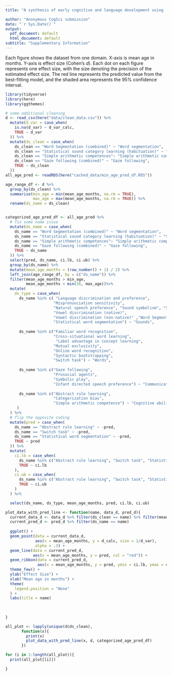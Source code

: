 ```yaml
---
title: "A synthesis of early cognitive and language development using (meta-)meta-analysis"

author: "Anonymous CogSci submission"
date: "`r Sys.Date()`"
output:
  pdf_document: default
  html_document: default
subtitle: "Supplementary Information" 
---
```


Each figure shows the dataset from one domain. X-axis is mean age in months. Y-axis is effect size (Cohen's $d$). Each dot on each figure represents one effect size, with the size denoting the precision of the estimated effect size. The red line represents the predicted value from the best-fitting model, and the shaded area represents the 95% confidence interval.


```r
library(tidyverse)
library(here)
library(ggthemes)

# some additional cleaning 
d <- read_csv(here("data/clean_data.csv")) %>% 
  mutate(d_var = case_when(
    is.na(d_var) ~ d_var_calc, 
    TRUE ~ d_var
  )) %>% 
  mutate(ds_clean = case_when(
    ds_clean == "Word Segmentation (combined)" ~ "Word segmentation", 
    ds_clean == "Statistical sound category learning (habituation)" ~ "Statistical sound category learning", 
    ds_clean == "Simple arithmetic competences"~ "Simple arithmetic competence",
    ds_clean == "Gaze following (combined)" ~ "Gaze following",
    TRUE ~ ds_clean
  ))
all_age_pred <- readRDS(here("cached_data/min_age_pred_df.RDS"))
```


```r
age_range_df <- d %>% 
  group_by(ds_clean) %>% 
  summarise(min_age = min(mean_age_months, na.rm = TRUE), 
            max_age = max(mean_age_months, na.rm = TRUE)) %>% 
  rename(ds_name = ds_clean)


categorized_age_pred_df <- all_age_pred %>% 
  # fix some name issue
  mutate(ds_name = case_when(
    ds_name == "Word Segmentation (combined)" ~ "Word segmentation", 
    ds_name == "Statistical sound category learning (habituation)" ~ "Statistical sound category learning", 
    ds_name == "Simple arithmetic competences"~ "Simple arithmetic competence",
    ds_name == "Gaze following (combined)" ~ "Gaze following",
    TRUE ~ ds_name
  )) %>% 
  select(pred, ds_name, ci.lb, ci.ub) %>% 
  group_by(ds_name) %>% 
  mutate(mean_age_months = (row_number() + 1) / 2) %>% 
  left_join(age_range_df, by = c("ds_name")) %>% 
  filter(mean_age_months > min_age, 
         mean_age_months < min(36, max_age))%>% 
  mutate(
    ds_type = case_when(
      ds_name %in% c( "Language discrimination and preference", 
                     "Mispronunciation sensitivity", 
                     "Natural speech preference", "Sound symbolism", "Statistical sound category learning", 
                     "Vowel discrimination (native)",
                     "Vowel discrimination (non-native)" ,"Word Segmentation",
                     "Statistical word segmentation") ~ "Sounds", 
      
      ds_name %in% c("Familiar word recognition", 
                     "Cross-situational word learning", 
                      "Label advantage in concept learning",
                     "Mutual exclusivity",
                     "Online word recognition",
                     "Syntactic bootstrapping",
                     "Switch task") ~ "Words",
      
      ds_name %in% c("Gaze following",
                     "Prosocial agents",
                     "Symbolic play", 
                     "Infant directed speech preference") ~ "Communication", 
      
      ds_name %in% c("Abstract rule learning",  
                     "Categorization bias", 
                     "Simple arithmetic competence") ~ "Cognitive abilities"
     )
  ) %>% 
  # flip the opposite coding 
  mutate(pred = case_when(
    ds_name == "Abstract rule learning" ~ -pred, 
    ds_name == "Switch task" ~ -pred,
    ds_name == "Statistical word segmentation" ~ -pred,
    TRUE ~ pred
  )) %>% 
  mutate(
    ci.lb = case_when(
      ds_name %in% c("Abstract rule learning", "Switch task", "Statistical word segmentation") ~ -ci.lb,
      TRUE ~ ci.lb
    ), 
    ci.ub = case_when(
      ds_name %in% c("Abstract rule learning", "Switch task", "Statistical word segmentation") ~ -ci.ub,
      TRUE ~ ci.ub
    )
  ) %>% 

  select(ds_name, ds_type, mean_age_months, pred, ci.lb, ci.ub)

```




```r
plot_data_with_pred_line <- function(name, data_d, pred_d){
  current_data_d <- data_d %>% filter(ds_clean == name) %>% filter(mean_age_months < 36)
  current_pred_d <- pred_d %>% filter(ds_name == name)
  
  ggplot() +
  geom_point(data = current_data_d, 
             aes(x = mean_age_months, y = d_calc, size = 1/d_var),
             alpha = .3) + 
  geom_line(data = current_pred_d, 
            aes(x = mean_age_months, y = pred, col = "red")) + 
  geom_ribbon(data = current_pred_d, 
              aes(x = mean_age_months, y = pred, ymin = ci.lb, ymax = ci.ub), alpha = 0.1) + 
  theme_few() + 
  ylab("Effect Size") + 
  xlab("Mean age in months") + 
  theme(
    legend.position = "None"
  ) + 
  labs(title = name)
  
  
  
}
```


```r
all_plot <- lapply(unique(d$ds_clean), 
       function(x){
         print(x)
         plot_data_with_pred_line(x, d, categorized_age_pred_df)
       })
```


```r

for (i in 1:length(all_plot)){
  print(all_plot[[i]])

}

```


